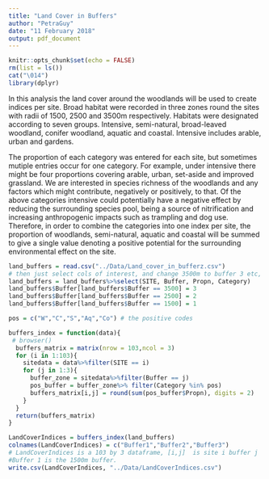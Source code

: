 ```yaml
---
title: "Land Cover in Buffers"
author: "PetraGuy"
date: "11 February 2018"
output: pdf_document
---
```


```r
knitr::opts_chunk$set(echo = FALSE)
rm(list = ls())
cat("\014")
library(dplyr)

```


In this analysis the land cover around the woodlands will be used to create indices per site. Broad habitat were recorded in three zones round the sites with radii of 1500, 2500 and 3500m respectively. Habitats were designated according to seven groups. Intensive, semi-natural, broad-leaved woodland, conifer woodland, aquatic and coastal. Intensive includes arable, urban and gardens.

The proportion of each category was entered for each site, but sometimes mutiple entries occur for one category. For example, under intensive there might be four proportions covering arable, urban, set-aside and improved grassland. We are interested in species richness of the woodlands and any factors which might contribute, negatively or positively, to that. Of the above categories intensive could potentially have a negative effect by reducing the surrounding species pool, being a source of nitrification and increasing anthropogenic impacts such as trampling and dog use. Therefore, in order to combine the categories into one index per site, the proportion of woodlands, semi-natural, aquatic and coastal will be summed to give a single value denoting a positive potential for the surrounding environmental effect on the site.  

```r
land_buffers = read.csv("../Data/Land_cover_in_bufferz.csv")
# then just select cols of interest, and change 3500m to buffer 3 etc, easier to use in for loop later
land_buffers = land_buffers%>%select(SITE, Buffer, Propn, Category)
land_buffers$Buffer[land_buffers$Buffer == 3500] = 3
land_buffers$Buffer[land_buffers$Buffer == 2500] = 2
land_buffers$Buffer[land_buffers$Buffer == 1500] = 1

pos = c("W","C","S","Aq","Co") # the positive codes

buffers_index = function(data){
 # browser()
  buffers_matrix = matrix(nrow = 103,ncol = 3)
  for (i in 1:103){
    sitedata = data%>%filter(SITE == i)
    for (j in 1:3){
      buffer_zone = sitedata%>%filter(Buffer == j)
      pos_buffer = buffer_zone%>% filter(Category %in% pos)
      buffers_matrix[i,j] = round(sum(pos_buffer$Propn), digits = 2)
    }
  }
  return(buffers_matrix)
}

LandCoverIndices = buffers_index(land_buffers)
colnames(LandCoverIndices) = c("Buffer1","Buffer2","Buffer3")
# LandCoverIndices is a 103 by 3 dataframe, [i,j]  is site i buffer j
#Buffer 1 is the 1500m buffer. 
write.csv(LandCoverIndices, "../Data/LandCoverIndices.csv")

```

